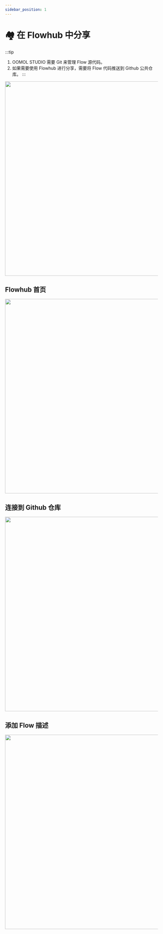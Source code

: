 ```yaml
---
sidebar_position: 1
---
```



# 🏘️ 在 Flowhub 中分享

:::tip
1. OOMOL STUDIO 需要 Git 来管理 Flow 源代码。
2. 如果需要使用 Flowhub 进行分享，需要将 Flow 代码推送到 Github 公共仓库。
:::

<img src={share} width="640" />

## Flowhub 首页
<img src={list} width="640" />

## 连接到 Github 仓库
<img src={connect} width="640" />

## 添加 Flow 描述
<img src={detail} width="640" />
